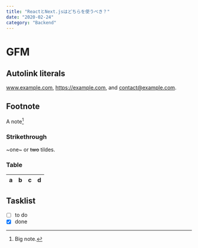 ```yaml
---
title: "ReactとNext.jsはどちらを使うべき？"
date: "2020-02-24"
category: "Backend"
---
```


# GFM

## Autolink literals

www.example.com, https://example.com, and contact@example.com.

## Footnote

A note[^1]

[^1]: Big note.

### Strikethrough

~one~ or ~~two~~ tildes.

### Table

| a   | b   |   c |  d  |
| --- | :-- | --: | :-: |

## Tasklist

- [ ] to do
- [x] done
